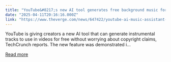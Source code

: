 ```yaml
---
title: "YouTube&#8217;s new AI tool generates free background music for videos"
date: "2025-04-11T20:16:16.000Z"
link: "https://www.theverge.com/news/647422/youtube-ai-music-assistant-generator-background"
---
```


YouTube is giving creators a new AI tool that can generate instrumental tracks to use in videos for free without worrying about copyright claims, TechCrunch reports. The new feature was demonstrated i...

[Read more](https://www.theverge.com/news/647422/youtube-ai-music-assistant-generator-background)
